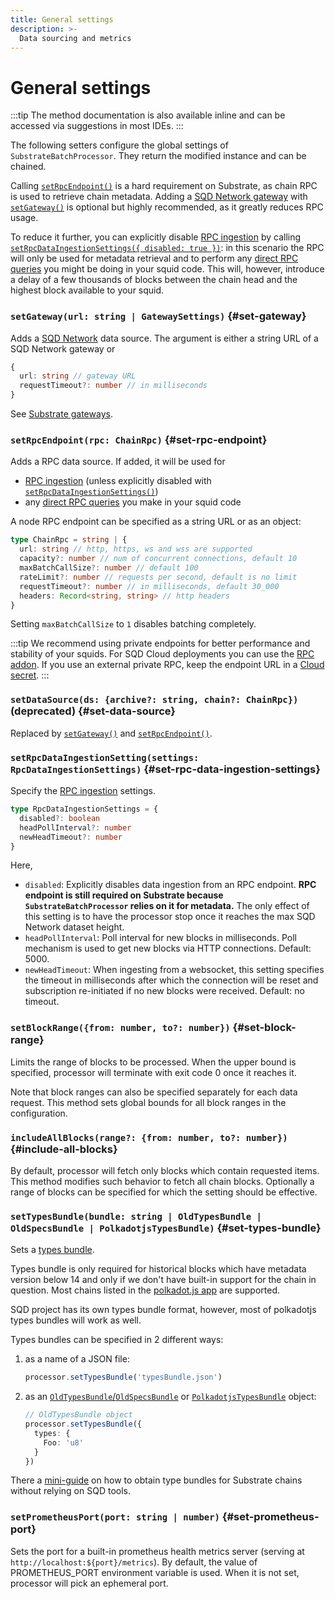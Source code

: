 ```yaml
---
title: General settings
description: >-
  Data sourcing and metrics
---
```


# General settings

:::tip
The method documentation is also available inline and can be accessed via suggestions in most IDEs.
:::

The following setters configure the global settings of `SubstrateBatchProcessor`. They return the modified instance and can be chained.

Calling [`setRpcEndpoint()`](#set-rpc-endpoint) is a hard requirement on Substrate, as chain RPC is used to retrieve chain metadata. Adding a [SQD Network gateway](/subsquid-network/reference/networks/#substrate-based) with [`setGateway()`](#set-gateway) is optional but highly recommended, as it greatly reduces RPC usage.

To reduce it further, you can explicitly disable [RPC ingestion](/sdk/resources/unfinalized-blocks) by calling [`setRpcDataIngestionSettings({ disabled: true })`](#set-rpc-data-ingestion-settings): in this scenario the RPC will only be used for metadata retrieval and to perform any [direct RPC queries](/sdk/resources/tools/typegen/state-queries/?typegen=substrate) you might be doing in your squid code. This will, however, introduce a delay of a few thousands of blocks between the chain head and the highest block available to your squid.

### `setGateway(url: string | GatewaySettings)` {#set-gateway}

Adds a [SQD Network](/subsquid-network) data source. The argument is either a string URL of a SQD Network gateway or
```ts
{
  url: string // gateway URL
  requestTimeout?: number // in milliseconds
}
```
See [Substrate gateways](/subsquid-network/reference/networks/#substrate-based).

### `setRpcEndpoint(rpc: ChainRpc)` {#set-rpc-endpoint}

Adds a RPC data source. If added, it will be used for
 - [RPC ingestion](/sdk/resources/unfinalized-blocks) (unless explicitly disabled with [`setRpcDataIngestionSettings()`](#set-rpc-data-ingestion-settings))
 - any [direct RPC queries](/sdk/resources/tools/typegen/state-queries/?typegen=substrate) you make in your squid code

A node RPC endpoint can be specified as a string URL or as an object:
```ts
type ChainRpc = string | {
  url: string // http, https, ws and wss are supported
  capacity?: number // num of concurrent connections, default 10
  maxBatchCallSize?: number // default 100
  rateLimit?: number // requests per second, default is no limit
  requestTimeout?: number // in milliseconds, default 30_000
  headers: Record<string, string> // http headers
}
```
Setting `maxBatchCallSize` to `1` disables batching completely.

:::tip
We recommend using private endpoints for better performance and stability of your squids. For SQD Cloud deployments you can use the [RPC addon](/cloud/resources/rpc-proxy). If you use an external private RPC, keep the endpoint URL in a [Cloud secret](/cloud/resources/env-variables#secrets).
:::

### `setDataSource(ds: {archive?: string, chain?: ChainRpc})` (deprecated) {#set-data-source}

Replaced by [`setGateway()`](#set-gateway) and [`setRpcEndpoint()`](#set-rpc-endpoint).

### `setRpcDataIngestionSetting(settings: RpcDataIngestionSettings)` {#set-rpc-data-ingestion-settings}

Specify the [RPC ingestion](/sdk/resources/unfinalized-blocks) settings.
```ts
type RpcDataIngestionSettings = {
  disabled?: boolean
  headPollInterval?: number
  newHeadTimeout?: number
}
```
Here,
 * `disabled`: Explicitly disables data ingestion from an RPC endpoint. **RPC endpoint is still required on Substrate because `SubstrateBatchProcessor` relies on it for metadata.** The only effect of this setting is to have the processor stop once it reaches the max SQD Network dataset height.
 * `headPollInterval`: Poll interval for new blocks in milliseconds. Poll mechanism is used to get new blocks via HTTP connections. Default: 5000.
 * `newHeadTimeout`: When ingesting from a websocket, this setting specifies the timeout in milliseconds after which the connection will be reset and subscription re-initiated if no new blocks were received. Default: no timeout.

### `setBlockRange({from: number, to?: number})` {#set-block-range}

Limits the range of blocks to be processed. When the upper bound is specified, processor will terminate with exit code 0 once it reaches it.

Note that block ranges can also be specified separately for each data request. This method sets global bounds for all block ranges in the configuration.

### `includeAllBlocks(range?: {from: number, to?: number})` {#include-all-blocks}

By default, processor will fetch only blocks which contain requested items. This method modifies such behavior to fetch all chain blocks. Optionally a range of blocks can be specified for which the setting should be effective.

### `setTypesBundle(bundle: string | OldTypesBundle | OldSpecsBundle | PolkadotjsTypesBundle)` {#set-types-bundle}

Sets a [types bundle](https://substrate.stackexchange.com/a/1231/4655).

Types bundle is only required for historical blocks which have metadata version below 14 and only if we don't have built-in support for the chain in question. Most chains listed in the [polkadot.js app](https://polkadot.js.org/apps/#/explorer) are supported.

SQD project has its own types bundle format, however, most of polkadotjs types bundles will work as well.

Types bundles can be specified in 2 different ways:

1. as a name of a JSON file:
   ```ts
   processor.setTypesBundle('typesBundle.json')
   ```
2. as an [`OldTypesBundle`/`OldSpecsBundle`](https://github.com/subsquid/squid-sdk/blob/master/substrate/substrate-runtime/src/metadata/old/types.ts) or [`PolkadotjsTypesBundle`](https://github.com/subsquid/squid-sdk/blob/master/substrate/substrate-runtime/src/metadata/old/types.ts) object:
   ```ts
   // OldTypesBundle object
   processor.setTypesBundle({
     types: {
       Foo: 'u8'
     }
   })
   ```

There a [mini-guide](/sdk/resources/substrate/types-bundle-miniguide) on how to obtain type bundles for Substrate chains without relying on SQD tools.

### `setPrometheusPort(port: string | number)` {#set-prometheus-port}

Sets the port for a built-in prometheus health metrics server (serving at `http://localhost:${port}/metrics`). By default, the value of PROMETHEUS_PORT environment variable is used. When it is not set, processor will pick an ephemeral port.
